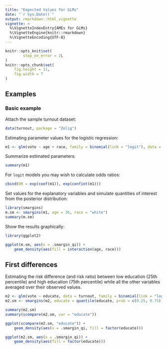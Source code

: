 ```yaml
---
title: "Expected Values for GLMs"
date: "`r Sys.Date()`"
output: rmarkdown::html_vignette
vignette: >
  %\VignetteIndexEntry{AMEs for GLMs}
  %\VignetteEngine{knitr::rmarkdown}
  %\VignetteEncoding{UTF-8}
---
```


```r
knitr::opts_knit$set(
        stop_on_error = 2L
)
knitr::opts_chunk$set(
    fig.height = 11,
    fig.width = 7
)
```

## Examples

### Basic example

Attach the sample turnout dataset:

```r
data(turnout, package = "Zelig")
```

Estimating parameter values for the logistic regression:

```r
m1 <- glm(vote ~ age + race, family = binomial(link = "logit"), data = turnout)
```

Summarize estimated parameters:

```r
summary(m1)
```

For `logit` models you may wish to calculate odds ratios:

```r
cbind(OR = exp(coef(m1)), exp(confint(m1)))
```

Set values for the explanatory variables and simulate quantities of
interest from the posterior distribution:

```r
library(smargins)
m.sm <- smargins(m1, age = 36, race = "white")
summary(m.sm)
```

Show the results graphically:

```r
library(ggplot2)

ggplot(m.sm, aes(x = .smargin_qi)) +
    geom_density(aes(fill = interaction(age, race)))
```

## First differences

Estimating the risk difference (and risk ratio) between low education (25th
percentile) and high education (75th percentile) while all the other variables
averaged over their observed values.

```r
m2 <- glm(vote ~ educate, data = turnout, family = binomial(link = "logit"))
m2.sm <- smargins(m2, educate = quantile(educate, prob = c(0.25, 0.75)))

summary(m2.sm)
summary(scompare(m2.sm, var = "educate"))
```

```r
ggplot(scompare(m2.sm, "educate")) +
    geom_density(aes(x = .smargin_qi, fill = factor(educate)))

ggplot(m2.sm, aes(x = .smargin_qi)) +
    geom_density(aes(fill = factor(educate)))
```
